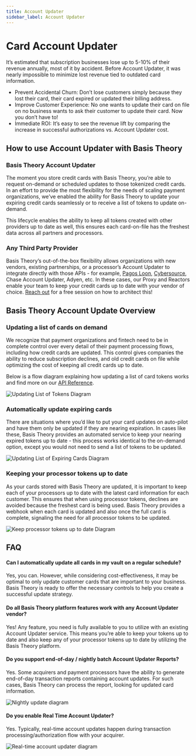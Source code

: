 ```yaml
---
title: Account Updater
sidebar_label: Account Updater
---
```


# Card Account Updater

It’s estimated that subscription businesses lose up to 5-10% of their revenue annually, most of it by accident. Before Account Updater, it was nearly impossible to minimize lost revenue tied to outdated card information.

- Prevent Accidental Churn: Don’t lose customers simply because they lost their card, their card expired or updated their billing address.
- Improve Customer Experience: No one wants to update their card on file on no business wants to ask their customer to update their card. Now you don’t have to!
- Immediate ROI: It’s easy to see the revenue lift by comparing the increase in successful authorizations vs. Account Updater cost.

## How to use Account Updater with Basis Theory

### Basis Theory Account Updater

The moment you store credit cards with Basis Theory, you’re able to request on-demand or scheduled updates to those tokenized credit cards. In an effort to provide the most flexibility for the needs of scaling payment organizations, we’ve enabled the ability for Basis Theory to update your expiring credit cards seamlessly or to receive a list of tokens to update on-demand.

This lifecycle enables the ability to keep all tokens created with other providers up to date as well, this ensures each card-on-file has the freshest data across all partners and processors.

### Any Third Party Provider

Basis Theory’s out-of-the-box flexibility allows organizations with new vendors, existing partnerships, or a processor’s Account Updater to integrate directly with those APIs - for example, [Pagos Loon](https://pagos.ai/loon/), [Cybersource](https://www.cybersource.com/en-us/solutions/additional-services.html#accountupdater), Chase Account Updater, Adyen, etc. In these cases, our Proxy and Reactors enable your team to keep your credit cards up to date with your vendor of choice. [Reach out](https://basistheory.com/contact) for a free session on how to architect this!

## Basis Theory Account Update Overview <Enterprise />

### Updating a list of cards on demand

We recognize that payment organizations and fintech need to be in complete control over every detail of their payment processing flows, including how credit cards are updated. This control gives companies the ability to reduce subscription declines, and old credit cards on file while optimizing the cost of keeping all credit cards up to date.

Below is a flow diagram explaining how updating a list of card tokens works and find more on our [API Reference](/docs/api/).

![Updating List of Tokens Diagram](/img/features/account-updater/account-updater-overview.png)

### Automatically update expiring cards

There are situations where you’d like to put your card updates on auto-pilot and have them only be updated if they are nearing expiration. In cases like these, Basis Theory provides an automated service to keep your nearing expired tokens up to date - this process works identical to the on-demand option, except you would not need to send a list of tokens to be updated.

![Updating List of Expiring Cards Diagram](/img/features/account-updater/account-updater-expiring-cards.png)

### Keeping your processor tokens up to date

As your cards stored with Basis Theory are updated, it is important to keep each of your processors up to date with the latest card information for each customer. This ensures that when using processor tokens, declines are avoided because the freshest card is being used. Basis Theory provides a webhook when each card is updated and also once the full card is complete, signaling the need for all processor tokens to be updated.

![Keep processor tokens up to date Diagram](/img/features/account-updater/account-updater-processor-tokens.png)

## FAQ

#### Can I automatically update all cards in my vault on a regular schedule?

Yes, you can. However, while considering cost-effectiveness, it may be optimal to only update customer cards that are important to your business. Basis Theory is ready to offer the necessary controls to help you create a successful update strategy.

#### Do all Basis Theory platform features work with any Account Updater vendor?

Yes! Any feature, you need is fully available to you to utilize with an existing Account Updater service. This means you’re able to keep your tokens up to date and also keep any of your processor tokens up to date by utilizing the Basis Theory platform.

#### Do you support end-of-day / nightly batch Account Updater Reports?

Yes. Some acquirers and payment processors have the ability to generate end-of-day transaction reports containing account updates. For such cases, Basis Theory can process the report, looking for updated card information.

![Nightly update diagram](/img/features/account-updater/account-updater-nightly-report.png)

#### Do you enable Real Time Account Updater?

Yes. Typically, real-time account updates happen during transaction processing/authorization flow with your acquirer.

![Real-time account updater diagram](/img/features/account-updater/account-updater-realtime.png)

